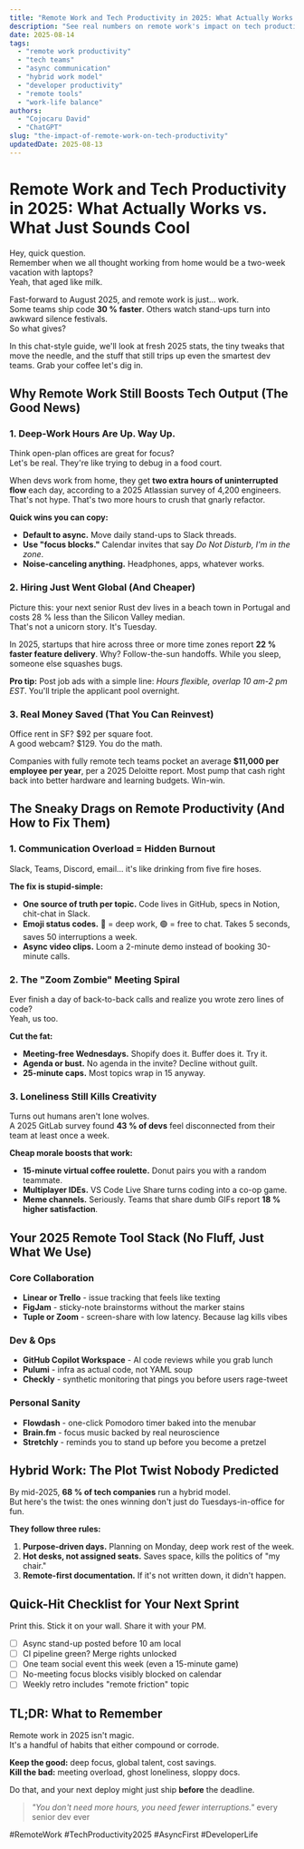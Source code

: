```yaml
---
title: "Remote Work and Tech Productivity in 2025: What Actually Works vs. What Just Sounds Cool"
description: "See real numbers on remote work's impact on tech productivity, plus simple fixes for the top 5 pain points teams still face in 2025."
date: 2025-08-14
tags:
  - "remote work productivity"
  - "tech teams"
  - "async communication"
  - "hybrid work model"
  - "developer productivity"
  - "remote tools"
  - "work-life balance"
authors:
  - "Cojocaru David"
  - "ChatGPT"
slug: "the-impact-of-remote-work-on-tech-productivity"
updatedDate: 2025-08-13
---
```


# Remote Work and Tech Productivity in 2025: What Actually Works vs. What Just Sounds Cool

Hey, quick question.  
Remember when we all thought working from home would be a two-week vacation with laptops?  
Yeah, that aged like milk.

Fast-forward to August 2025, and remote work is just... work.  
Some teams ship code **30 % faster**. Others watch stand-ups turn into awkward silence festivals.  
So what gives?

In this chat-style guide, we'll look at fresh 2025 stats, the tiny tweaks that move the needle, and the stuff that still trips up even the smartest dev teams. Grab your coffee let's dig in.

## Why Remote Work Still Boosts Tech Output (The Good News)

### 1. Deep-Work Hours Are Up. Way Up.

Think open-plan offices are great for focus?  
Let's be real. They're like trying to debug in a food court.

When devs work from home, they get **two extra hours of uninterrupted flow** each day, according to a 2025 Atlassian survey of 4,200 engineers.  
That's not hype. That's two more hours to crush that gnarly refactor.

**Quick wins you can copy:**
- **Default to async.** Move daily stand-ups to Slack threads.  
- **Use "focus blocks."** Calendar invites that say *Do Not Disturb, I'm in the zone*.  
- **Noise-canceling anything.** Headphones, apps, whatever works.

### 2. Hiring Just Went Global (And Cheaper)

Picture this: your next senior Rust dev lives in a beach town in Portugal and costs 28 % less than the Silicon Valley median.  
That's not a unicorn story. It's Tuesday.

In 2025, startups that hire across three or more time zones report **22 % faster feature delivery**. Why? Follow-the-sun handoffs. While you sleep, someone else squashes bugs.

**Pro tip:** Post job ads with a simple line: *Hours flexible, overlap 10 am-2 pm EST*. You'll triple the applicant pool overnight.

### 3. Real Money Saved (That You Can Reinvest)

Office rent in SF? $92 per square foot.  
A good webcam? $129. You do the math.

Companies with fully remote tech teams pocket an average **$11,000 per employee per year**, per a 2025 Deloitte report. Most pump that cash right back into better hardware and learning budgets. Win-win.

## The Sneaky Drags on Remote Productivity (And How to Fix Them)

### 1. Communication Overload = Hidden Burnout

Slack, Teams, Discord, email... it's like drinking from five fire hoses.

**The fix is stupid-simple:**
- **One source of truth per topic.** Code lives in GitHub, specs in Notion, chit-chat in Slack.  
- **Emoji status codes.** 🍅 = deep work, 🟢 = free to chat. Takes 5 seconds, saves 50 interruptions a week.  
- **Async video clips.** Loom a 2-minute demo instead of booking 30-minute calls.

### 2. The "Zoom Zombie" Meeting Spiral

Ever finish a day of back-to-back calls and realize you wrote zero lines of code?  
Yeah, us too.

**Cut the fat:**
- **Meeting-free Wednesdays.** Shopify does it. Buffer does it. Try it.  
- **Agenda or bust.** No agenda in the invite? Decline without guilt.  
- **25-minute caps.** Most topics wrap in 15 anyway.

### 3. Loneliness Still Kills Creativity

Turns out humans aren't lone wolves.  
A 2025 GitLab survey found **43 % of devs** feel disconnected from their team at least once a week.

**Cheap morale boosts that work:**
- **15-minute virtual coffee roulette.** Donut pairs you with a random teammate.  
- **Multiplayer IDEs.** VS Code Live Share turns coding into a co-op game.  
- **Meme channels.** Seriously. Teams that share dumb GIFs report **18 % higher satisfaction**.

## Your 2025 Remote Tool Stack (No Fluff, Just What We Use)

### Core Collaboration
- **Linear or Trello** - issue tracking that feels like texting  
- **FigJam** - sticky-note brainstorms without the marker stains  
- **Tuple or Zoom** - screen-share with low latency. Because lag kills vibes

### Dev & Ops
- **GitHub Copilot Workspace** - AI code reviews while you grab lunch  
- **Pulumi** - infra as actual code, not YAML soup  
- **Checkly** - synthetic monitoring that pings you before users rage-tweet

### Personal Sanity
- **Flowdash** - one-click Pomodoro timer baked into the menubar  
- **Brain.fm** - focus music backed by real neuroscience  
- **Stretchly** - reminds you to stand up before you become a pretzel

## Hybrid Work: The Plot Twist Nobody Predicted

By mid-2025, **68 % of tech companies** run a hybrid model.  
But here's the twist: the ones winning don't just do Tuesdays-in-office for fun.

**They follow three rules:**
1. **Purpose-driven days.** Planning on Monday, deep work rest of the week.  
2. **Hot desks, not assigned seats.** Saves space, kills the politics of "my chair."  
3. **Remote-first documentation.** If it's not written down, it didn't happen.

## Quick-Hit Checklist for Your Next Sprint

Print this. Stick it on your wall. Share it with your PM.
- [ ] Async stand-up posted before 10 am local  
- [ ] CI pipeline green? Merge rights unlocked  
- [ ] One team social event this week (even a 15-minute game)  
- [ ] No-meeting focus blocks visibly blocked on calendar  
- [ ] Weekly retro includes "remote friction" topic

## TL;DR: What to Remember

Remote work in 2025 isn't magic.  
It's a handful of habits that either compound or corrode.

**Keep the good:** deep focus, global talent, cost savings.  
**Kill the bad:** meeting overload, ghost loneliness, sloppy docs.  

Do that, and your next deploy might just ship **before** the deadline.

> _"You don't need more hours, you need fewer interruptions."_   every senior dev ever

#RemoteWork #TechProductivity2025 #AsyncFirst #DeveloperLife